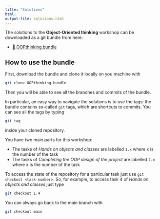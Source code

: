 ```yaml
---
title: "Solutions"
html:
output-file: solutions.html
---
```


The solutions to the **Object-Oriented thinking** workshop can be downloaded as a git bundle from here:

- [📒 OOPthinking.bundle](../bundles/OOPthinking.bundle)

## How to use the bundle

First, download the bundle and clone it locally on you machine with

```bash
git clone OOPthinking.bundle
```

Then you will be able to see all the branches and commits of the bundle.

In particular, an easy way to navigate the solutions is to use the tags: the bundle contains so-called `git` tags, which are shortcuts to commits. You can see all the tags by typing

```bash
git tag
```

inside your cloned repository.


You have two main parts for this workshop:

- The tasks of *Hands on objects and classes* are labelled `1.x` where x is the number of the task
- The tasks of *Completing the OOP design of the project* are labelled `2.x` where x is the number of the task

To access the state of the repository for a particular task just use `git checkout <task-number>`. So, for example, to access task 4 of  *Hands on objects and classes* just type

```bash
git checkout 1.4
```

You can always go back to the main branch with

```bash
git checkout main
```